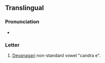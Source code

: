 {{character info}}
==Translingual==

===Pronunciation===
* {{IPA|mul|[ɛ]}}

===Letter===
{{mul-letter|sc=Deva}}

# [[Devanagari]] non-standard vowel "candra e".